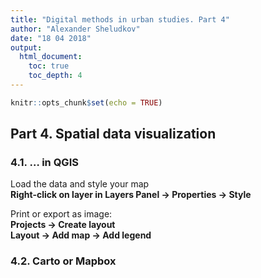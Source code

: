 ```yaml
---
title: "Digital methods in urban studies. Part 4"
author: "Alexander Sheludkov"
date: "18 04 2018"
output:
  html_document:
    toc: true
    toc_depth: 4
---
```


```r
knitr::opts_chunk$set(echo = TRUE)
```

## Part 4. Spatial data visualization

### 4.1. ... in QGIS

Load the data and style your map  
**Right-click on layer in Layers Panel -> Properties -> Style**  

Print or export as image:  
**Projects -> Create layout**  
**Layout -> Add map -> Add legend**  

### 4.2. Carto or Mapbox





